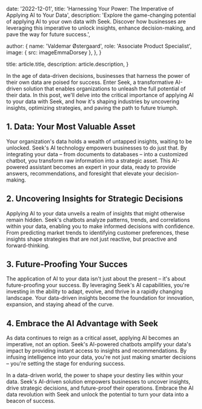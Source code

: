 
  date: '2022-12-01',
  title: 'Harnessing Your Power: The Imperative of Applying AI to Your Data',
  description:
     'Explore the game-changing potential of applying AI to your own data with Seek. Discover how businesses are leveraging this imperative to unlock insights, enhance decision-making, and pave the way for future success.',

  author: {
    name: 'Valdemar Østergaard',
    role: 'Associate Product Specialist',
    image: { src: imageEmmaDorsey },
  },
}

  title: article.title,
  description: article.description,
}

In the age of data-driven decisions, businesses that harness the power of their own data are poised for success. Enter Seek, a transformative AI-driven solution that enables organizations to unleash the full potential of their data. In this post, we'll delve into the critical importance of applying AI to your data with Seek, and how it's shaping industries by uncovering insights, optimizing strategies, and paving the path to future triumph.

## 1. Data: Your Most Valuable Asset

Your organization's data holds a wealth of untapped insights, waiting to be unlocked. Seek's AI technology empowers businesses to do just that. By integrating your data – from documents to databases – into a customized chatbot, you transform raw information into a strategic asset. This AI-powered assistant becomes an expert in your data, ready to provide answers, recommendations, and foresight that elevate your decision-making.


## 2. Uncovering Insights for Strategic Decisions

Applying AI to your data unveils a realm of insights that might otherwise remain hidden. Seek's chatbots analyze patterns, trends, and correlations within your data, enabling you to make informed decisions with confidence. From predicting market trends to identifying customer preferences, these insights shape strategies that are not just reactive, but proactive and forward-thinking.

## 3. Future-Proofing Your Succes

The application of AI to your data isn't just about the present – it's about future-proofing your success. By leveraging Seek's AI capabilities, you're investing in the ability to adapt, evolve, and thrive in a rapidly changing landscape. Your data-driven insights become the foundation for innovation, expansion, and staying ahead of the curve.

## 4. Embrace the AI Advantage with Seek
As data continues to reign as a critical asset, applying AI becomes an imperative, not an option. Seek's AI-powered chatbots amplify your data's impact by providing instant access to insights and recommendations. By infusing intelligence into your data, you're not just making smarter decisions – you're setting the stage for enduring success.

In a data-driven world, the power to shape your destiny lies within your data. Seek's AI-driven solution empowers businesses to uncover insights, drive strategic decisions, and future-proof their operations. Embrace the AI data revolution with Seek and unlock the potential to turn your data into a beacon of success.

